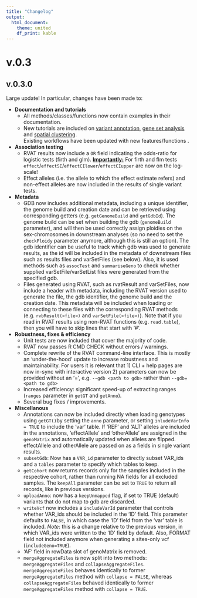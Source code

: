 ```yaml
---
title: "Changelog"
output:
  html_document:
    theme: united
    df_print: kable
---
```


# v.0.3

## v.0.3.0

Large update! In particular, changes have been made to:

- **Documentation and tutorials**
	- All methods/classes/functions now contain examples in their documentation.
	- New tutorials are included on [variant annotation](variant_annotation.html), [gene set analysis](GSA.html) and [spatial clustering](spatial_clustering.html).  
	  Existing workflows have been updated with new features/functions .
- **Association testing**
	- RVAT results now include a `OR` field indicating the odds-ratio for logistic tests (firth and glm). <ins>**Importantly:**</ins> For firth and flm tests `effect`/`effectSE`/`effectCIlower`/`effectCIupper` are now on the log-scale!
	- Effect alleles (i.e. the allele to which the effect estimate refers) and non-effect alleles are now included in the results of single variant tests.
- **Metadata**
	- GDB now includes additional metadata, including a unique identifier, the genome build and creation date and can be retrieved using corresponding getters (e.g. `getGenomeBuild` and `getGdbId`). The genome build can be set when building the gdb (`genomeBuild` parameter), and will then be used correctly assign ploidies on the sex-chromosomes in downstream analyses (so no need to set the `checkPloidy` parameter anymore, although this is still an option). The gdb identifier can be useful to track which gdb was used to generate results, as the id will be included in the metadata of downstream files such as results files and varSetFiles (see below). Also, it is used methods such as `assocTest` and `summariseGeno` to check whether supplied varSetFile/varSetList files were generated from the specified gdb.
	- Files generated using RVAT, such as rvatResult and varSetFiles, now include a header with metadata, including the RVAT version used to generate the file, the gdb identifier, the genome build and the creation date. This metadata will be included when loading or connecting to these files with the corresponding RVAT methods (e.g. `rvbResult(<file>)` and `varSetFile(<file>)`). Note that if you read in RVAT results using non-RVAT functions (e.g. `read.table`), then you will have to skip lines that start with '#'. 
- **Robustness, fixes & efficiency**
	- Unit tests are now included that cover the majority of code.
	- RVAT now passes R CMD CHECK without errors / warnings.
	- Complete rewrite of the RVAT command-line interface. This is mostly an 'under-the-hood' update to increase robustness and maintainability. For users it is relevant that 1) CLI + help pages are now in-sync with interactive version 2) parameters can now be provided without an '=', e.g. `--gdb <path to gdb>` rather than `--gdb=<path to gdb>`
	- Increased efficiency: significant speed-up of extracting ranges (`ranges` parameter in `getGT` and `getAnno`).
	- Several bug fixes / improvements.
- **Miscellanous**
	- Annotations can now be included directly when loading genotypes using `getGT()`by setting the `anno` parameter, or  setting `inludeVarInfo = TRUE` to include the 'var' table. If 'REF' and 'ALT' alleles are included in the annotations, 'effectAllele' and 'otherAllele' are assigned in the `genoMatrix` and automatically updated when alleles are flipped. effectAllele and otherAllele are passed on as a fields in single variant results.
	- `subsetGdb`: Now has a `VAR_id` parameter to directly subset VAR_ids and a `tables` parameter to specify which tables to keep.
	- `getCohort` now returns records only for the samples included in the respective cohort, rather than running NA fields for all excluded samples. The `keepAll` parameter can be set to `TRUE` to return all records, like in previous versions.
	- `uploadAnno`: now has a `keepUnmapped` flag, if set to TRUE (default) variants that do not map to gdb are discarded.
	-  `writeVcf` now includes a `includeVarId` parameter that controls whether VAR_ids should be included in the 'ID' field. This parameter defaults to `FALSE`, in which case the 'ID' field from the 'var' table is included. *Note*: this is a change relative to the previous version, in which VAR_ids were written to the 'ID' field by default. Also, FORMAT field not included anymore when generating a sites-only vcf (`includeGeno=TRUE`).
	- 'AF' field in rowData slot of genoMatrix is removed.
	- `mergeAggregateFiles` is now split into two methods: `mergeAggregateFiles` and `collapseAggregateFiles`. `mergeAggregateFiles` behaves identically to former `mergeAggregateFiles` method with `collapse = FALSE`, whereas `collapseAggregateFiles` behaved identically to former `mergeAggregateFiles` method with `collapse = TRUE`.